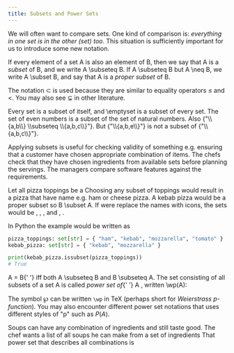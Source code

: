 ```yaml
---
title: Subsets and Power Sets
---
```


<Quoted source="olp">

  We will often want to compare sets. One kind of comparison is: _everything in one set is in the other (set) too_.
  This situation is sufficiently important for us to introduce some new notation.

  <Definition name="Subset">
    If every element of a set <tex>A</tex> is also an element of <tex>B</tex>,
    then we say that <tex>A</tex> is a <em>subset</em> of <tex>B</tex>, and we write <tex>A \subseteq B</tex>.
    If <tex>A \subseteq B</tex> but <tex>A \neq B</tex>,
    we write <tex>A \subset B</tex>,
    and say that <tex>A</tex> is a <em>proper subset</em> of <tex>B</tex>.
  </Definition>

</Quoted>

The notation $\subset$ is used because they are similar to equality operators $\leq$ and $<$. You may also see $\subsetneq$ in other literature.

<Quoted source="olp">
  <Example name="Basics">
    Every set is a subset of itself, and <tex>\emptyset</tex> is a subset of every set.
    The set of even numbers is a subset of the set of natural numbers. Also <tex>{"\\{a,b\\} \\subseteq \\{a,b,c\\}"}</tex>.
    But <tex>{"\\{a,b,e\\}"}</tex> is not a subset of <tex>{"\\{a,b,c\\}"}</tex>.
  </Example>
</Quoted>

Applying subsets is useful for checking validity of something e.g. ensuring that a customer have chosen appropriate combination of items.
The chefs check that they have chosen ingredients from available sets before planning the servings.
The managers compare software features against the requirements.

<Example name="Pizza toppings">
  Let all pizza toppings be a <tex value="A = \{ ham, kebab, cheese, tomato \}." block={true}/>
  Choosing any subset of toppings would result in a pizza that have name e.g. ham or cheese pizza.
  A kebab pizza would be a proper subset <tex value="B = \{ kebab, cheese \}," block={true} /> so <tex>B \subset A</tex>.
  If were replace the names with icons, the sets would be <span className="flex-center"><tex value="A = \{"/><GiHamShank/>, <GiDonerKebab />, <GiCheeseWedge/>, <GiTomato/> <tex value="\}"/></span> and <span className="flex-center"><tex value="B = \{"/><GiDonerKebab/>, <GiCheeseWedge/> <tex value="\}"/></span>.

</Example>

In Python the example would be written as

```python
pizza_toppings: set[str] = { "ham", "kebab", "mozzarella", "tomato" }
kebab_pizza: set[str] = { "kebab", "mozzarella" }

print(kebab_pizza.issubset(pizza_toppings))
# True
```

<Quoted>

<Proposition>
  <tex>A = B</tex>{' '}
  iff both <tex>A \subseteq B</tex> and <tex>B \subseteq A</tex>.
</Proposition>

<Definition name="Power Set">
  The set consisting of all subsets of a set <tex>A</tex> is called <em>power set of</em>{' '}
  <tex>A</tex>
  , written <tex>\wp(A)</tex>:
  <tex value="\wp(A) = \{ B \mid B \subseteq A \}." block={true}/>
</Definition>

</Quoted>

The symbol $\wp$ can be written `\wp` in TeX (perhaps short for _Weierstrass p-function_).
You may also encounter different power set notations that uses different styles of "p" such as $P(A)$.

<Example name="Different soups">
  Soups can have any combination of ingredients and still taste good.
  The chef wants a list of all soups he can make from a set of ingredients <tex
  value="S = \{ salmon, potato \}." block={true}/><span className="flex-center"></span>
  That power set that describes all combinations is
  <tex block={true} value="\wp(S) = \{ \emptyset, \{ salmon \}, \{ potato \}, \{ potato, carrot \} \}."/>
</Example>
